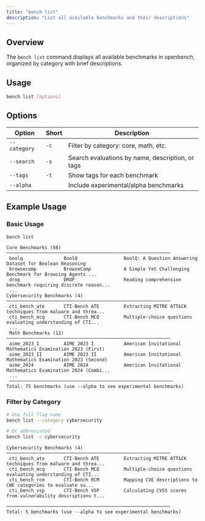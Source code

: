 ```yaml
---
title: "bench list"
description: "List all available benchmarks and their descriptions"
---
```


## Overview

The `bench list` command displays all available benchmarks in openbench, organized by category with brief descriptions.

## Usage

```bash
bench list [options]
```

## Options

| Option | Short | Description |
|--------|-------|-------------|
| `--category` | `-c` | Filter by category: core, math, etc. |
| `--search` | `-s` | Search evaluations by name, description, or tags |
| `--tags` | `-t` | Show tags for each benchmark|
| `--alpha` |  | Include experimental/alpha benchmarks|

## Example Usage

### Basic Usage

```bash
bench list
```

``` x bench list example output
Core Benchmarks (58)                                                                                 
────────────────────────────────────────────────────────────
 boolq               BoolQ                 BoolQ: A Question Answering Dataset for Boolean Reasoning    
 browsecomp          BrowseComp            A Simple Yet Challenging Benchmark for Browsing Agents ... 
 drop                DROP                  Reading comprehension benchmark requiring discrete reason... 
 ...                                                                                              
Cybersecurity Benchmarks (4)
────────────────────────────────────────────────────────────
 cti_bench_ate       CTI-Bench ATE         Extracting MITRE ATT&CK techniques from malware and threa... 
 cti_bench_mcq       CTI-Bench MCQ         Multiple-choice questions evaluating understanding of CTI... 
 ...
 Math Benchmarks (12)
────────────────────────────────────────────────────────────
 aime_2023_I         AIME 2023 I           American Invitational Mathematics Examination 2023 (First)   
 aime_2023_II        AIME 2023 II          American Invitational Mathematics Examination 2023 (Second)  
 aime_2024           AIME 2024             American Invitational Mathematics Examination 2024 (Combi... 
 ...
 ────────────────────────────────────────────────────────────
Total: 75 benchmarks (use --alpha to see experimental benchmarks)
```

### Filter by Category

```bash
# Use full flag name
bench list --category cybersecurity

# Or abbreviated
bench list -c cybersecurity
```

``` x bench list -c example output
Cybersecurity Benchmarks (4)
────────────────────────────────────────────────────────────
 cti_bench_ate       CTI-Bench ATE         Extracting MITRE ATT&CK techniques from malware and threa... 
 cti_bench_mcq       CTI-Bench MCQ         Multiple-choice questions evaluating understanding of CTI... 
 cti_bench_rcm       CTI-Bench RCM         Mapping CVE descriptions to CWE categories to evaluate vu... 
 cti_bench_vsp       CTI-Bench VSP         Calculating CVSS scores from vulnerability descriptions t... 

────────────────────────────────────────────────────────────
Total: 5 benchmarks (use --alpha to see experimental benchmarks)
```
